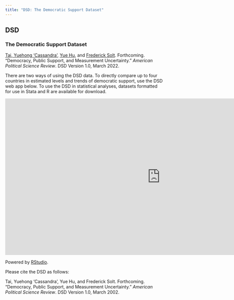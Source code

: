 ```yaml
---
title: "DSD: The Democratic Support Dataset"
---
```


## DSD

### The Democratic Support Dataset



[Tai, Yuehong 'Cassandra'](https://cassyuehtai.netlify.app), [Yue Hu](https://sammo3182.github.io), and [Frederick Solt](https://fsolt.org). Forthcoming. "Democracy, Public Support, and Measurement Uncertainty." _American Political Science Review_. DSD Version 1.0, March 2022.

There are two ways of using the DSD data.  To directly compare up to four countries in estimated levels and trends of democratic support, use the DSD web app below.  To use the DSD in statistical analyses, datasets formatted for use in Stata and R are available for download.

<!-- <a class="button" href="swiid_source/">Explore the Source Data</a> -->
<!-- <a class="button" href="swiid_faq/">SWIID FAQ</a> -->
<!-- <a class="button" href="swiid_downloads/">Download the SWIID</a> -->

<iframe src="https://ctai.shinyapps.io/dmsweb/" style="border: none; width: 990px; height: 500px"></iframe>

Powered by [RStudio](http://shiny.rstudio.com). 

Please cite the DSD as follows:

Tai, Yuehong 'Cassandra', Yue Hu, and Frederick Solt. Forthcoming. "Democracy, Public Support, and Measurement Uncertainty." _American Political Science Review_. DSD Version 1.0, March 2002.
